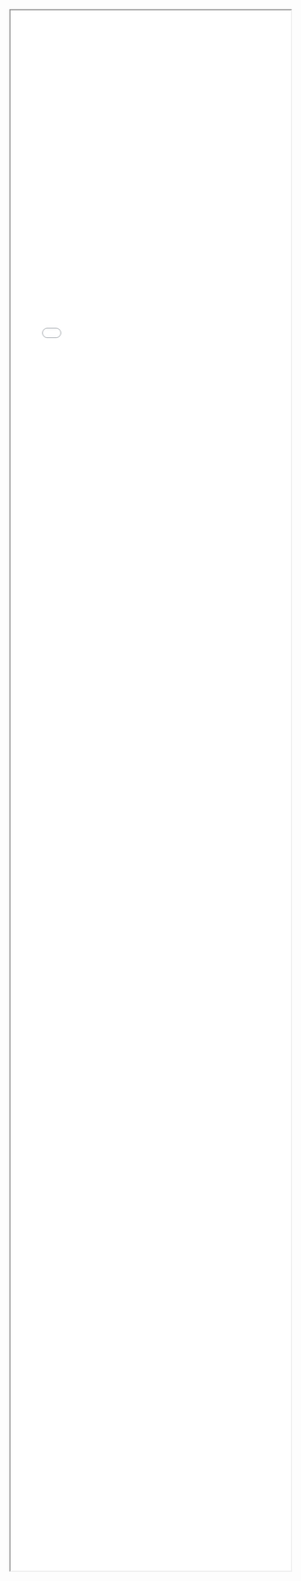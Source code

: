 <iframe style="width:100%; height: 70vh;" src="html/map_liverpool_2018_residence_group.html" title="Map"></iframe>
